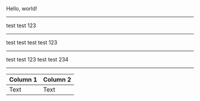 <Heading hi='there'>Hello, world!
</Heading>

---

<Hello>
    test   <World />   test
</Hello>123

---

<Hello>
    test   <World />   test
</Hello>
<Hello>
    test   <World />   test
</Hello>123

---

<Hello>
    test   <World />   test
</Hello>       123
<Hello>
    test   <World />   test
</Hello>       234

---

| Column 1 | Column 2 |
|---|---|
| Text | <Hello>Text</Hello> |
